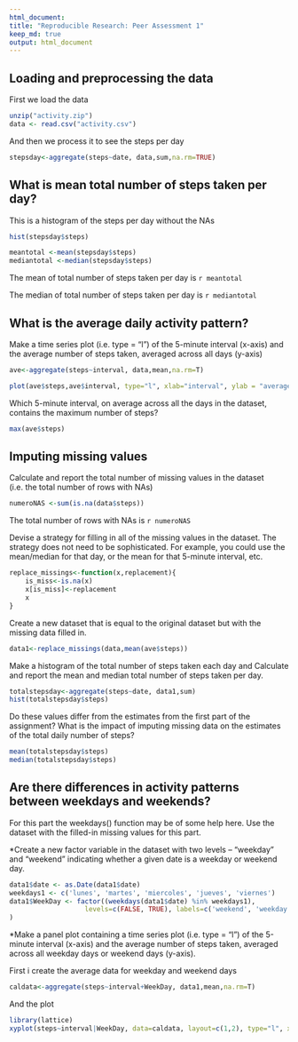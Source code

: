 ```yaml
---
html_document:
title: "Reproducible Research: Peer Assessment 1"
keep_md: true
output: html_document
---
```



## Loading and preprocessing the data
First we load the data
```r
unzip("activity.zip")
data <- read.csv("activity.csv")
```
And then we process it to see the steps per day 
```r
stepsday<-aggregate(steps~date, data,sum,na.rm=TRUE)
```

## What is mean total number of steps taken per day?
This is a histogram of the steps per day without the NAs

```r
hist(stepsday$steps)
```

```r
meantotal <-mean(stepsday$steps)
mediantotal <-median(stepsday$steps)
```

The mean of total number of steps taken per day is `r meantotal`

The median of total number of steps taken per day is `r mediantotal`

## What is the average daily activity pattern?

Make a time series plot (i.e. type = "l") of the 5-minute interval (x-axis) and the average number of steps taken, averaged across all days (y-axis)

```r
ave<-aggregate(steps~interval, data,mean,na.rm=T)
```

```r
plot(ave$steps,ave$interval, type="l", xlab="interval", ylab = "average of steps")
```

Which 5-minute interval, on average across all the days in the dataset, contains the maximum number of steps?

```r
max(ave$steps)
```

## Imputing missing values

Calculate and report the total number of missing values in the dataset (i.e. the total number of rows with NAs)
```r
numeroNAS <-sum(is.na(data$steps))
```
The total number of rows with NAs is `r numeroNAS`

Devise a strategy for filling in all of the missing values in the dataset. The strategy does not need to be sophisticated. For example, you could use the mean/median for that day, or the mean for that 5-minute interval, etc.
```r
replace_missings<-function(x,replacement){
    is_miss<-is.na(x)
    x[is_miss]<-replacement
    x
}
```

Create a new dataset that is equal to the original dataset but with the missing data filled in.

```r
data1<-replace_missings(data,mean(ave$steps))
```

Make a histogram of the total number of steps taken each day and Calculate and report the mean and median total number of steps taken per day. 
```r
totalstepsday<-aggregate(steps~date, data1,sum)
hist(totalstepsday$steps)
```


Do these values differ from the estimates from the first part of the assignment? What is the impact of imputing missing data on the estimates of the total daily number of steps?
```r
mean(totalstepsday$steps)
median(totalstepsday$steps)
```

## Are there differences in activity patterns between weekdays and weekends?

For this part the weekdays() function may be of some help here. Use the dataset with the filled-in missing values for this part.

*Create a new factor variable in the dataset with two levels -- "weekday" and "weekend" indicating whether a given date is a weekday or weekend day.

```r
data1$date <- as.Date(data1$date)
weekdays1 <- c('lunes', 'martes', 'miercoles', 'jueves', 'viernes')
data1$WeekDay <- factor((weekdays(data1$date) %in% weekdays1), 
                   levels=c(FALSE, TRUE), labels=c('weekend', 'weekday') 
)
```

*Make a panel plot containing a time series plot (i.e. type = "l") of the 5-minute interval (x-axis) and the average number of steps taken, averaged across all weekday days or weekend days (y-axis). 

First i create the average data for weekday and weekend days
```r
caldata<-aggregate(steps~interval+WeekDay, data1,mean,na.rm=T)
```

And the plot
```r
library(lattice)
xyplot(steps~interval|WeekDay, data=caldata, layout=c(1,2), type="l", xlab="Interval", ylab="Number of Steps")
```
